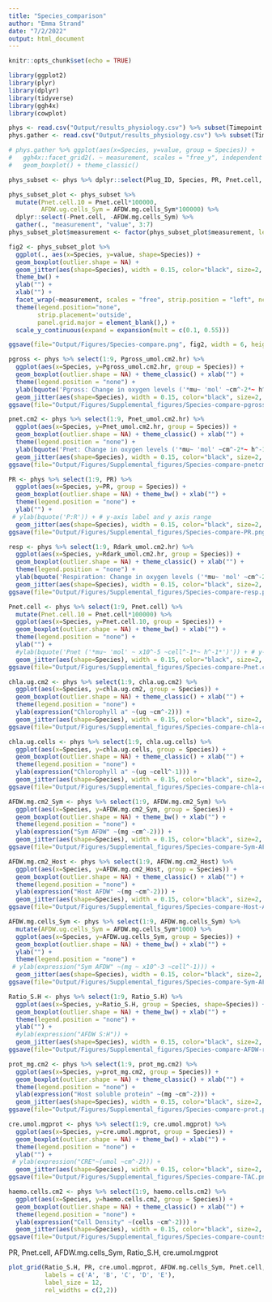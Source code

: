 ```yaml
---
title: "Species_comparison"
author: "Emma Strand"
date: "7/2/2022"
output: html_document
---
```


```r
knitr::opts_chunk$set(echo = TRUE)
```

```r
library(ggplot2)
library(plyr)
library(dplyr)
library(tidyverse)
library(ggh4x)
library(cowplot)
```

```r
phys <- read.csv("Output/results_physiology.csv") %>% subset(Timepoint == "1 week")  
phys.gather <- read.csv("Output/results_physiology.csv") %>% subset(Timepoint == "1 week") %>% gather(measurement, value, 10:23)

# phys.gather %>% ggplot(aes(x=Species, y=value, group = Species)) +
#   ggh4x::facet_grid2(. ~ measurement, scales = "free_y", independent = "y") + 
#   geom_boxplot() + theme_classic()

phys_subset <- phys %>% dplyr::select(Plug_ID, Species, PR, Pnet.cell, AFDW.mg.cells_Sym, Ratio_S.H, cre.umol.mgprot)
```

```r
phys_subset_plot <- phys_subset %>% 
  mutate(Pnet.cell.10 = Pnet.cell*100000,
         AFDW.ug.cells_Sym = AFDW.mg.cells_Sym*100000) %>% 
  dplyr::select(-Pnet.cell, -AFDW.mg.cells_Sym) %>%
  gather(., "measurement", "value", 3:7)
phys_subset_plot$measurement <- factor(phys_subset_plot$measurement, levels = c("Ratio_S.H", "PR", "cre.umol.mgprot", "AFDW.ug.cells_Sym", "Pnet.cell.10"))

fig2 <- phys_subset_plot %>%
  ggplot(., aes(x=Species, y=value, shape=Species)) + 
  geom_boxplot(outlier.shape = NA) + 
  geom_jitter(aes(shape=Species), width = 0.15, color="black", size=2, alpha=0.7) + 
  theme_bw() + 
  ylab("") + 
  xlab("") +
  facet_wrap(~measurement, scales = "free", strip.position = "left", ncol=3) + 
  theme(legend.position="none",
        strip.placement='outside',
        panel.grid.major = element_blank(),) +
  scale_y_continuous(expand = expansion(mult = c(0.1, 0.55)))

ggsave(file="Output/Figures/Species-compare.png", fig2, width = 6, height = 4, units = c("in"))
```




```r
pgross <- phys %>% select(1:9, Pgross_umol.cm2.hr) %>%
  ggplot(aes(x=Species, y=Pgross_umol.cm2.hr, group = Species)) + 
  geom_boxplot(outlier.shape = NA) + theme_classic() + xlab("") +
  theme(legend.position = "none") +
  ylab(bquote('Pgross: Change in oxygen levels ('*mu~ 'mol' ~cm^-2*~ h^-1*')')) + # y-axis label and y axis range
  geom_jitter(aes(shape=Species), width = 0.15, color="black", size=2, alpha=0.9)
ggsave(file="Output/Figures/Supplemental_figures/Species-compare-pgross.png", pgross, width = 3, height = 3, units = c("in"))

pnet.cm2 <- phys %>% select(1:9, Pnet_umol.cm2.hr) %>%
  ggplot(aes(x=Species, y=Pnet_umol.cm2.hr, group = Species)) + 
  geom_boxplot(outlier.shape = NA) + theme_classic() + xlab("") +
  theme(legend.position = "none") +
  ylab(bquote('Pnet: Change in oxygen levels ('*mu~ 'mol' ~cm^-2*~ h^-1*')')) + # y-axis label and y axis range
  geom_jitter(aes(shape=Species), width = 0.15, color="black", size=2, alpha=0.9)
ggsave(file="Output/Figures/Supplemental_figures/Species-compare-pnetcm2.png", pnet.cm2, width = 3, height = 3, units = c("in"))

PR <- phys %>% select(1:9, PR) %>%
  ggplot(aes(x=Species, y=PR, group = Species)) + 
  geom_boxplot(outlier.shape = NA) + theme_bw() + xlab("") +
  theme(legend.position = "none") +
  ylab("") +
 # ylab(bquote('P:R')) + # y-axis label and y axis range
  geom_jitter(aes(shape=Species), width = 0.15, color="black", size=2, alpha=0.9)
ggsave(file="Output/Figures/Supplemental_figures/Species-compare-PR.png", PR, width = 3, height = 3, units = c("in"))

resp <- phys %>% select(1:9, Rdark_umol.cm2.hr) %>%
  ggplot(aes(x=Species, y=Rdark_umol.cm2.hr, group = Species)) + 
  geom_boxplot(outlier.shape = NA) + theme_classic() + xlab("") +
  theme(legend.position = "none") +
  ylab(bquote('Respiration: Change in oxygen levels ('*mu~ 'mol' ~cm^-2*~ h^-1*')')) + # y-axis label and y axis range
  geom_jitter(aes(shape=Species), width = 0.15, color="black", size=2, alpha=0.9)
ggsave(file="Output/Figures/Supplemental_figures/Species-compare-resp.png", resp, width = 3, height = 3, units = c("in"))

Pnet.cell <- phys %>% select(1:9, Pnet.cell) %>%
  mutate(Pnet.cell.10 = Pnet.cell*100000) %>% 
  ggplot(aes(x=Species, y=Pnet.cell.10, group = Species)) + 
  geom_boxplot(outlier.shape = NA) + theme_bw() + xlab("") +
  theme(legend.position = "none") +
  ylab("") +
  #ylab(bquote('Pnet ('*mu~ 'mol' ~ x10^-5 ~cell^-1*~ h^-1*')')) + # y-axis label and y axis range
  geom_jitter(aes(shape=Species), width = 0.15, color="black", size=2, alpha=0.9)
ggsave(file="Output/Figures/Supplemental_figures/Species-compare-Pnet.cell.png", Pnet.cell, width = 3, height = 3, units = c("in"))

chla.ug.cm2 <- phys %>% select(1:9, chla.ug.cm2) %>%
  ggplot(aes(x=Species, y=chla.ug.cm2, group = Species)) + 
  geom_boxplot(outlier.shape = NA) + theme_classic() + xlab("") +
  theme(legend.position = "none") +
  ylab(expression("Chlorophyll a" ~(ug ~cm^-2))) +
  geom_jitter(aes(shape=Species), width = 0.15, color="black", size=2, alpha=0.9)
ggsave(file="Output/Figures/Supplemental_figures/Species-compare-chla-cm2.png", chla.ug.cm2, width = 3, height = 3, units = c("in"))

chla.ug.cells <- phys %>% select(1:9, chla.ug.cells) %>%
  ggplot(aes(x=Species, y=chla.ug.cells, group = Species)) + 
  geom_boxplot(outlier.shape = NA) + theme_classic() + xlab("") +
  theme(legend.position = "none") +
  ylab(expression("Chlorophyll a" ~(ug ~cell^-1))) +
  geom_jitter(aes(shape=Species), width = 0.15, color="black", size=2, alpha=0.9)
ggsave(file="Output/Figures/Supplemental_figures/Species-compare-chla-cell.png", chla.ug.cells, width = 3, height = 3, units = c("in"))

AFDW.mg.cm2_Sym <- phys %>% select(1:9, AFDW.mg.cm2_Sym) %>%
  ggplot(aes(x=Species, y=AFDW.mg.cm2_Sym, group = Species)) + 
  geom_boxplot(outlier.shape = NA) + theme_bw() + xlab("") +
  theme(legend.position = "none") +
  ylab(expression("Sym AFDW" ~(mg ~cm^-2))) +
  geom_jitter(aes(shape=Species), width = 0.15, color="black", size=2, alpha=0.9)
ggsave(file="Output/Figures/Supplemental_figures/Species-compare-Sym-AFDW-cm2.png", AFDW.mg.cm2_Sym, width = 3, height = 3, units = c("in"))

AFDW.mg.cm2_Host <- phys %>% select(1:9, AFDW.mg.cm2_Host) %>%
  ggplot(aes(x=Species, y=AFDW.mg.cm2_Host, group = Species)) + 
  geom_boxplot(outlier.shape = NA) + theme_classic() + xlab("") +
  theme(legend.position = "none") +
  ylab(expression("Host AFDW" ~(mg ~cm^-2))) +
  geom_jitter(aes(shape=Species), width = 0.15, color="black", size=2, alpha=0.9)
ggsave(file="Output/Figures/Supplemental_figures/Species-compare-Host-AFDW-cm2.png", AFDW.mg.cm2_Host, width = 3, height = 3, units = c("in"))

AFDW.mg.cells_Sym <- phys %>% select(1:9, AFDW.mg.cells_Sym) %>%
  mutate(AFDW.ug.cells_Sym = AFDW.mg.cells_Sym*1000) %>%
  ggplot(aes(x=Species, y=AFDW.ug.cells_Sym, group = Species)) + 
  geom_boxplot(outlier.shape = NA) + theme_bw() + xlab("") +
  ylab("") +
  theme(legend.position = "none") +
 # ylab(expression("Sym AFDW" ~(mg ~ x10^-3 ~cell^-1))) +
  geom_jitter(aes(shape=Species), width = 0.15, color="black", size=2, alpha=0.9)
ggsave(file="Output/Figures/Supplemental_figures/Species-compare-Sym-AFDW-cell.png", AFDW.mg.cells_Sym, width = 3, height = 3, units = c("in"))

Ratio_S.H <- phys %>% select(1:9, Ratio_S.H) %>%
  ggplot(aes(x=Species, y=Ratio_S.H, group = Species, shape=Species)) + 
  geom_boxplot(outlier.shape = NA) + theme_bw() + xlab("") +
  theme(legend.position = "none") +
  ylab("") +
  #ylab(expression("AFDW S:H")) +
  geom_jitter(aes(shape=Species), width = 0.15, color="black", size=2, alpha=0.9)
ggsave(file="Output/Figures/Supplemental_figures/Species-compare-AFDW-ratio.png", Ratio_S.H, width = 3, height = 3, units = c("in"))

prot_mg.cm2 <- phys %>% select(1:9, prot_mg.cm2) %>%
  ggplot(aes(x=Species, y=prot_mg.cm2, group = Species)) + 
  geom_boxplot(outlier.shape = NA) + theme_classic() + xlab("") +
  theme(legend.position = "none") +
  ylab(expression("Host soluble protein" ~(mg ~cm^-2))) +
  geom_jitter(aes(shape=Species), width = 0.15, color="black", size=2, alpha=0.9)
ggsave(file="Output/Figures/Supplemental_figures/Species-compare-prot.png", prot_mg.cm2, width = 3, height = 3, units = c("in"))

cre.umol.mgprot <- phys %>% select(1:9, cre.umol.mgprot) %>%
  ggplot(aes(x=Species, y=cre.umol.mgprot, group = Species)) + 
  geom_boxplot(outlier.shape = NA) + theme_bw() + xlab("") +
  theme(legend.position = "none") +
  ylab("") +
 # ylab(expression("CRE"~(umol ~cm^-2))) +
  geom_jitter(aes(shape=Species), width = 0.15, color="black", size=2, alpha=0.9)
ggsave(file="Output/Figures/Supplemental_figures/Species-compare-TAC.png", cre.umol.mgprot, width = 3, height = 3, units = c("in"))

haemo.cells.cm2 <- phys %>% select(1:9, haemo.cells.cm2) %>%
  ggplot(aes(x=Species, y=haemo.cells.cm2, group = Species)) + 
  geom_boxplot(outlier.shape = NA) + theme_classic() + xlab("") +
  theme(legend.position = "none") +
  ylab(expression("Cell Density" ~(cells ~cm^-2))) +
  geom_jitter(aes(shape=Species), width = 0.15, color="black", size=2, alpha=0.9)
ggsave(file="Output/Figures/Supplemental_figures/Species-compare-counts.png", haemo.cells.cm2, width = 3, height = 3, units = c("in"))
```


PR, Pnet.cell, AFDW.mg.cells_Sym, Ratio_S.H, cre.umol.mgprot

```r
plot_grid(Ratio_S.H, PR, cre.umol.mgprot, AFDW.mg.cells_Sym, Pnet.cell, 
          labels = c('A', 'B', 'C', 'D', 'E'),
          label_size = 12,
          rel_widths = c(2,2))
```



